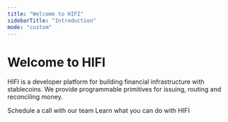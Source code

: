 ```yaml
---
title: "Welcome to HIFI"
sidebarTitle: "Introduction"
mode: "custom"
---
```


<div className="hero-section">
  <div id="flowing-light-container" className="flowing-light-container"></div>
  <div className="hero-content">
    <h1 className="hero-title">Welcome to HIFI</h1>
    <p className="hero-description">
      HIFI is a developer platform for building financial infrastructure with
      stablecoins. We provide programmable primitives for issuing, routing and
      reconciling money.
    </p>
    <section className="setup-section">
      <Columns cols={2}>
        <Card
          title="Request access"
          href="https://dashboard.hifibridge.com/login?request_access=true"
        >
          Schedule a call with our team
        </Card>
        <Card title="Explore the API" href="/overview">
          Learn what you can do with HIFI
        </Card>
      </Columns>
    </section>
  </div>
</div>
